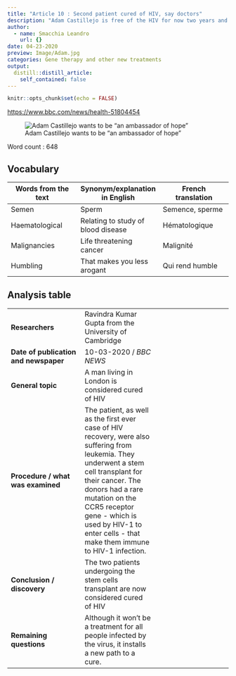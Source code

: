 ```yaml
---
title: "Article 10 : Second patient cured of HIV, say doctors"
description: "Adam Castillejo is free of the HIV for now two years and a half. He is the second reported case ever."
author:
  - name: Smacchia Leandro
    url: {}
date: 04-23-2020
preview: Image/Adam.jpg
categories: Gene therapy and other new treatments
output:
  distill::distill_article:
    self_contained: false
---
```


```r
knitr::opts_chunk$set(echo = FALSE)
```

<https://www.bbc.com/news/health-51804454>


![Adam Castillejo wants to be "an ambassador of hope"](Image/Adam.jpg)


Word count : 648


## Vocabulary 

| Words from the text | Synonym/explanation in English | French translation |
|--|--|--|
| Semen | Sperm | Semence, sperme |
| Haematological | Relating to study of blood disease | Hématologique |
| Malignancies | Life threatening cancer | Malignité |
| Humbling | That makes you less arogant | Qui rend humble |


## Analysis table 

|  |  |  |
|--|--|--|
| **Researchers** | Ravindra Kumar Gupta from the University of Cambridge |
| **Date of publication and newspaper** | 10-03-2020 / *BBC NEWS* |
| **General topic** | A man living in London is considered cured of HIV |
| **Procedure / what was examined** | The patient, as well as the first ever case of HIV recovery, were also suffering from leukemia. They underwent a stem cell transplant for their cancer. The donors had a rare mutation on the CCR5 receptor gene - which is used by HIV-1 to enter cells - that make them immune to HIV-1 infection. |
| **Conclusion / discovery** | The two patients undergoing the stem cells transplant are now considered cured of HIV |
| **Remaining questions** | Although it won't be a treatment for all people infected by the virus, it installs a new path to a cure. |


